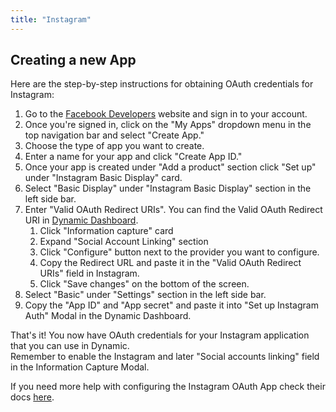 ```yaml
---
title: "Instagram"
---
```


## Creating a new App

Here are the step-by-step instructions for obtaining OAuth credentials for Instagram:

1. Go to the [Facebook Developers](https://developers.facebook.com/apps/) website and sign in to your account.
2. Once you're signed in, click on the "My Apps" dropdown menu in the top navigation bar and select "Create App."
3. Choose the type of app you want to create.
4. Enter a name for your app and click "Create App ID."
5. Once your app is created under "Add a product" section click "Set up" under "Instagram Basic Display" card.
6. Select "Basic Display" under "Instagram Basic Display" section in the left side bar.
7. Enter "Valid OAuth Redirect URIs". You can find the Valid OAuth Redirect URI in [Dynamic Dashboard](https://app.dynamic.xyz/dashboard/configurations).
   1. Click "Information capture" card
   2. Expand "Social Account Linking" section
   3. Click "Configure" button next to the provider you want to configure.
   4. Copy the Redirect URL and paste it in the "Valid OAuth Redirect URIs" field in Instagram.
   5. Click "Save changes" on the bottom of the screen.
8. Select "Basic" under "Settings" section in the left side bar.
9. Copy the "App ID" and "App secret" and paste it into "Set up Instagram Auth" Modal in the Dynamic Dashboard.

That's it! You now have OAuth credentials for your Instagram application that you can use in Dynamic.  
Remember to enable the Instagram and later "Social accounts linking" field in the Information Capture Modal.

If you need more help with configuring the Instagram OAuth App check their docs [here](https://developers.facebook.com/docs/development/create-an-app).
